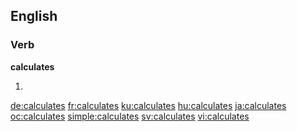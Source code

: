 ==English==

===Verb===
'''calculates'''

# {{en-third-person singular of|calculate}}

[[de:calculates]]
[[fr:calculates]]
[[ku:calculates]]
[[hu:calculates]]
[[ja:calculates]]
[[oc:calculates]]
[[simple:calculates]]
[[sv:calculates]]
[[vi:calculates]]